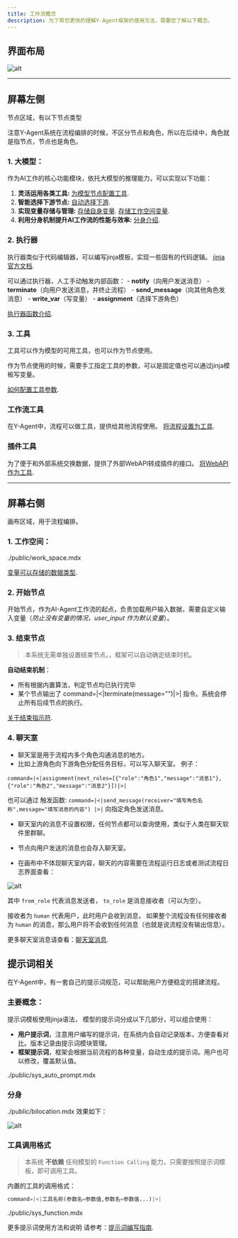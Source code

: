 ```yaml
---
title: 工作流概念
description: 为了帮您更快的理解Y-Agent框架的使用方法，需要您了解以下概念。
---
```

## 界面布局

![alt](./imgs/work_flow.png)

---
## 屏幕左侧
节点区域，有以下节点类型

<Callout> 注意Y-Agent系统在流程编排的时候，不区分节点和角色，所以在后续中，角色就是指节点，节点也是角色。</Callout> 

### 1. 大模型：
作为AI工作的核心功能模块，依托大模型的推理能力，可以实现以下功能：
1. **灵活运用各类工具:**   [为模型节点配置工具](./wf_nodes/model_node#可用工具).
2. **智能选择下游节点:**   [自动选择下游](./wf_nodes/model_node#下游角色).
3. **实现变量存储与管理:**   [存储自身变量](./wf_nodes/model_node#变量存储).  [存储工作空间变量](./wf_nodes/model_node#变量存储).
4. **利用分身机制提升AI工作流的性能与效率:**   [分身介绍](./wf_nodes/model_node#输出分身).

### 2. 执行器

执行器类似于代码编辑器，可以编写jinja模板，实现一些固有的代码逻辑。 [jinja官方文档](https://jinja.palletsprojects.com/en/stable/templates/).

可以通过执行器，人工手动触发内部函数：
    - **notify**（向用户发送消息）
    - **terminate**（向用户发送消息，并终止流程）
    - **send_message**（向其他角色发消息）
    - **write_var**（写变量）
    - **assignment**（选择下游角色）

[执行器函数介绍](./wf_nodes/executor_node).

### 3. 工具

工具可以作为模型的可用工具，也可以作为节点使用。 

作为节点使用的时候，需要手工指定工具的参数，可以是固定值也可以通过jinja模板写变量。

[如何配置工具参数](./wf_nodes/tool_setting).
### **工作流工具**

在Y-Agent中，流程可以做工具，提供给其他流程使用。 [将流程设置为工具](./wf_nodes/df_tool_node).
### **插件工具**
为了便于和外部系统交换数据，提供了外部WebAPI转成插件的接口。 [将WebAPI作为工具](./wf_nodes/plugin_tool_node).

---
## 屏幕右侧
画布区域，用于流程编排。

### 1. 工作空间：
<include>./public/work_space.mdx</include>

[变量可以存储的数据类型](./wf_nodes/model_node#变量存储).

### 2. 开始节点
开始节点，作为AI-Agent工作流的起点，负责加载用户输入数据，需要自定义输入变量（*防止没有变量的情况，user_input 作为默认变量*）。


### 3. 结束节点
> 本系统无需单独设置结束节点。，框架可以自动确定结束时机。

**自动结束机制**：

- 所有根据内置算法，判定节点均已执行完毕
- 某个节点输出了 command=|\<|terminate(message="")|>| 指令。系统会停止所有后续节点的执行。

[关于结束指示符](/docs/y-agent/work_flow/prompt_guide#执行器).


### 4. 聊天室
- 聊天室是用于流程内多个角色沟通消息的地方。
- 比如上游角色向下游角色分配任务目标，可以写入聊天室。
例子：

`command=|<|assignment(next_roles=[{"role":"角色1","message":"消息1"},{"role":"角色2","message":"消息2"}])|>|`

也可以通过 触发函数:  `command=|<|send_message(receiver="填写角色名称",message="填写消息的内容") |>|`  向指定角色发送消息。

- 聊天室内的消息不设置权限，任何节点都可以查询使用，类似于人类在聊天软件里群聊。
- 节点向用户发送的消息也会存入聊天室。

- 在画布中不体现聊天室内容，聊天的内容需要在流程运行日志或者测试流程日志界面查看：

![alt](./imgs/chart_room_msg_demo.png)

其中 `from_role` 代表消息发送者， `to_role` 是消息接收者（可以为空）。

<Callout>接收者为 `human` 代表用户，此时用户会收到消息，
如果整个流程没有任何接收者为 `human` 的消息，那么用户将不会收到任何消息（也就是说流程没有输出信息）。</Callout>

更多聊天室消息请查看：[聊天室消息](/docs/y-agent/work_flow/prompt_guide#chat_room).

## 提示词相关

在Y-Agent中，有一套自己的提示词规范，可以帮助用户方便稳定的搭建流程。

### 主要概念：

提示词模板使用jinja语法，
模型的提示词分成以下几部分，可以组合使用：

- **用户提示词**，注意用户编写的提示词，在系统内会自动记录版本，方便查看对比。版本记录由提示词模块管理。
- **框架提示词**，框架会根据当前流程的各种变量，自动生成的提示词。用户也可以修改，覆盖默认值。
<Accordions>
  <Accordion title="系统会自动生成哪些框架提示词？">
    <include>./public/sys_auto_prompt.mdx</include>
  </Accordion>
</Accordions>

### 分身

<include>./public/bilocation.mdx</include>
效果如下：

![alt](./imgs/demo-bilocation.gif)

### 工具调用格式

> 本系统 **不依赖** 任何模型的 `Function Calling` 能力，只需要按照提示词模板，即可调用工具。

内置的工具的调用格式：

```python  
command=|<|工具名称(参数名=参数值,参数名=参数值...)|>|
```
<include>./public/sys_function.mdx</include>




更多提示词使用方法和说明 请参考：[提示词编写指南](./prompt_guide).
